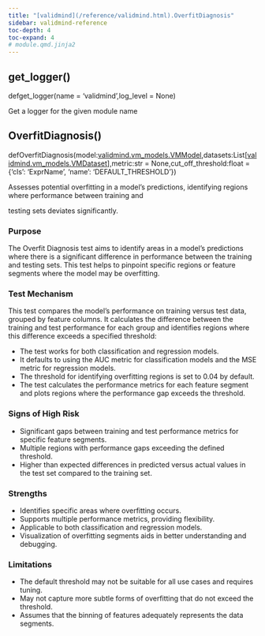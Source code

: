 ```yaml
---
title: "[validmind](/reference/validmind.html).OverfitDiagnosis"
sidebar: validmind-reference
toc-depth: 4
toc-expand: 4
# module.qmd.jinja2
---
```


## get_logger<span class='muted'>()</span>

<!-- signatures.jinja2 -->

::: {.signature}

<span class="kw">def</span><span class="name">get_logger</span>(<span class="params"><span class="n">name</span><span class="o"> = </span><span class="kc">'validmind'</span><span class="muted">,</span></span><span class="params"><span class="n">log_level</span><span class="o"> = </span><span class="kc">None</span></span>)

:::

<!-- docstring.jinja2 -->

Get a logger for the given module name

<!-- function.qmd.jinja2 -->

## OverfitDiagnosis[()]{.muted}

<!-- signatures.jinja2 -->

::: {.signature}

<span class="kw">def</span><span class="name">OverfitDiagnosis</span>(<span class="params"><span class="n">model</span><span class="p">:</span><span class="nb"><!-- types.jinja2 - format_type --><a href="/reference/validmind/vm_models.html#class-vmmodel">validmind.vm_models.VMModel</a></span><span class="muted">,</span></span><span class="params"><span class="n">datasets</span><span class="p">:</span><span class="nb"><!-- types.jinja2 - format_type --><!-- types.jinja2 - format_type -->List\[<!-- types.jinja2 - format_type --><a href="/reference/validmind/vm_models.html#class-vmdataset">validmind.vm_models.VMDataset</a>\]</span><span class="muted">,</span></span><span class="params"><span class="n">metric</span><span class="p">:</span><span class="nb"><!-- types.jinja2 - format_type -->str</span><span class="o"> = </span><span class="kc">None</span><span class="muted">,</span></span><span class="params"><span class="n">cut_off_threshold</span><span class="p">:</span><span class="nb"><!-- types.jinja2 - format_type -->float</span><span class="o"> = </span><span class="kc">{'cls': 'ExprName', 'name': 'DEFAULT_THRESHOLD'}</span></span>)

:::

<!-- docstring.jinja2 -->

Assesses potential overfitting in a model's predictions, identifying regions where performance between training and

testing sets deviates significantly.

### Purpose

The Overfit Diagnosis test aims to identify areas in a model's predictions where there is a significant difference in performance between the training and testing sets. This test helps to pinpoint specific regions or feature segments where the model may be overfitting.

### Test Mechanism

This test compares the model's performance on training versus test data, grouped by feature columns. It calculates the difference between the training and test performance for each group and identifies regions where this difference exceeds a specified threshold:

- The test works for both classification and regression models.
- It defaults to using the AUC metric for classification models and the MSE metric for regression models.
- The threshold for identifying overfitting regions is set to 0.04 by default.
- The test calculates the performance metrics for each feature segment and plots regions where the performance gap exceeds the threshold.

### Signs of High Risk

- Significant gaps between training and test performance metrics for specific feature segments.
- Multiple regions with performance gaps exceeding the defined threshold.
- Higher than expected differences in predicted versus actual values in the test set compared to the training set.

### Strengths

- Identifies specific areas where overfitting occurs.
- Supports multiple performance metrics, providing flexibility.
- Applicable to both classification and regression models.
- Visualization of overfitting segments aids in better understanding and debugging.

### Limitations

- The default threshold may not be suitable for all use cases and requires tuning.
- May not capture more subtle forms of overfitting that do not exceed the threshold.
- Assumes that the binning of features adequately represents the data segments.
